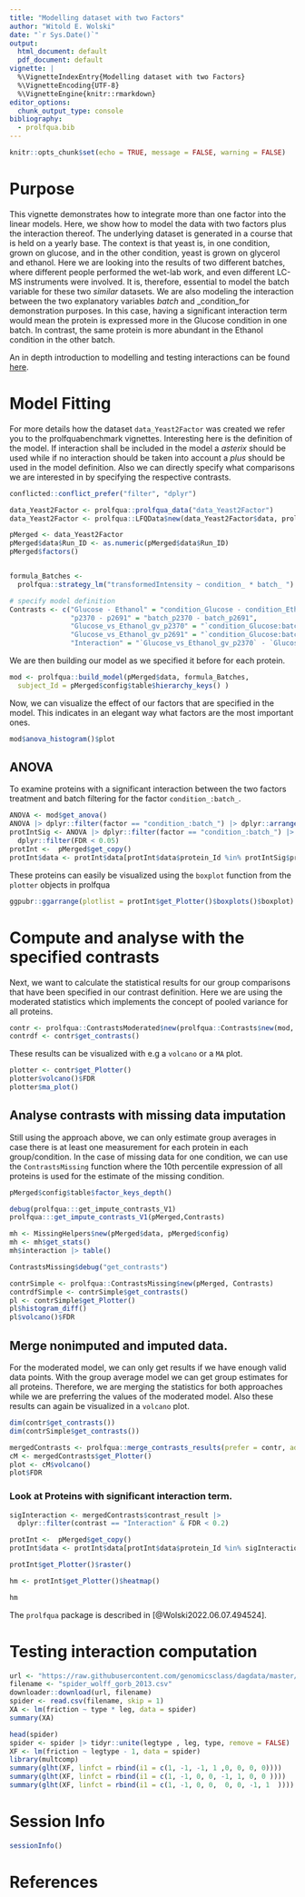 ```yaml
---
title: "Modelling dataset with two Factors"
author: "Witold E. Wolski"
date: "`r Sys.Date()`"
output:
  html_document: default
  pdf_document: default
vignette: |
  %\VignetteIndexEntry{Modelling dataset with two Factors}  
  %\VignetteEncoding{UTF-8}   
  %\VignetteEngine{knitr::rmarkdown}
editor_options: 
  chunk_output_type: console
bibliography:
  - prolfqua.bib
---
```



```r
knitr::opts_chunk$set(echo = TRUE, message = FALSE, warning = FALSE)
```

# Purpose

This vignette demonstrates how to integrate more than one factor into the linear models. Here, we show how to model the data with two factors plus the interaction thereof. The underlying dataset is generated in a course that is held on a yearly base. The context is that yeast is, in one condition, grown on glucose, and in the other condition, yeast is grown on glycerol and ethanol. Here we are looking into the results of two different batches,  where different people performed the wet-lab work, and even different LC-MS instruments were involved. It is, therefore, essential to model the batch variable for these two _similar_ datasets. 
We are also modeling the interaction between the two explanatory variables _batch_ and _condition_for demonstration purposes. In this case, having a significant interaction term would mean the protein is expressed more in the Glucose condition in one batch. In contrast, the same protein is more abundant in the Ethanol condition in the other batch.


An in depth introduction to modelling and testing interactions can be found [here](http://genomicsclass.github.io/book/pages/interactions_and_contrasts.html).

# Model Fitting

For more details how the dataset `data_Yeast2Factor` was created we refer you to the prolfquabenchmark vignettes.
Interesting here is the definition of the model. If interaction shall be included in the model a _asterix_ should be used while if no interaction should be taken into account a _plus_ should be used in the model definition. Also we can directly specify what comparisons we are interested in by specifying the respective contrasts.

```r
conflicted::conflict_prefer("filter", "dplyr")

data_Yeast2Factor <- prolfqua::prolfqua_data("data_Yeast2Factor")
data_Yeast2Factor <- prolfqua::LFQData$new(data_Yeast2Factor$data, prolfqua::old2new(data_Yeast2Factor$config))

pMerged <- data_Yeast2Factor
pMerged$data$Run_ID <- as.numeric(pMerged$data$Run_ID)
pMerged$factors()


formula_Batches <-
  prolfqua::strategy_lm("transformedIntensity ~ condition_ * batch_ ")

# specify model definition
Contrasts <- c("Glucose - Ethanol" = "condition_Glucose - condition_Ethanol",
               "p2370 - p2691" = "batch_p2370 - batch_p2691",
               "Glucose_vs_Ethanol_gv_p2370" = "`condition_Glucose:batch_p2370` - `condition_Ethanol:batch_p2370`",
               "Glucose_vs_Ethanol_gv_p2691" = "`condition_Glucose:batch_p2691` - `condition_Ethanol:batch_p2691`",
               "Interaction" = "`Glucose_vs_Ethanol_gv_p2370` - `Glucose_vs_Ethanol_gv_p2691`")
```

We are then building our model as we specified it before for each protein.

```r
mod <- prolfqua::build_model(pMerged$data, formula_Batches,
  subject_Id = pMerged$config$table$hierarchy_keys() )
```

Now, we can visualize the effect of our factors that are specified in the model. This indicates in an elegant way what factors are the most important ones.

```r
mod$anova_histogram()$plot
```

## ANOVA

To examine proteins with a significant interaction between the two factors treatment and batch filtering for the factor `condition_:batch_`.

```r
ANOVA <- mod$get_anova()
ANOVA |> dplyr::filter(factor == "condition_:batch_") |> dplyr::arrange(FDR) |> head(5)
protIntSig <- ANOVA |> dplyr::filter(factor == "condition_:batch_") |>
  dplyr::filter(FDR < 0.05)
protInt <-  pMerged$get_copy()
protInt$data <- protInt$data[protInt$data$protein_Id %in% protIntSig$protein_Id,]
```

These proteins can easily be visualized using the `boxplot` function from the `plotter` objects in prolfqua

```r
ggpubr::ggarrange(plotlist = protInt$get_Plotter()$boxplots()$boxplot)
```

# Compute and analyse with the specified contrasts 

Next, we want to calculate the statistical results for our group comparisons that have been specified in our contrast definition. Here we are using the moderated statistics which implements the concept of pooled variance for all proteins.

```r
contr <- prolfqua::ContrastsModerated$new(prolfqua::Contrasts$new(mod, Contrasts))
contrdf <- contr$get_contrasts()
```

These results can be visualized with e.g a `volcano` or a `MA` plot.

```r
plotter <- contr$get_Plotter()
plotter$volcano()$FDR
plotter$ma_plot()
```

## Analyse contrasts with missing data imputation

Still using the approach above, we can only estimate group averages in case there is at least one measurement for each protein in each group/condition. In the case of missing data for one condition, we can use the `ContrastsMissing` function where the 10th percentile expression of all proteins is used for the estimate of the missing condition. 

```r
pMerged$config$table$factor_keys_depth()

debug(prolfqua:::get_impute_contrasts_V1)
prolfqua:::get_impute_contrasts_V1(pMerged,Contrasts)

mh <- MissingHelpers$new(pMerged$data, pMerged$config)
mh <- mh$get_stats()
mh$interaction |> table()

ContrastsMissing$debug("get_contrasts")

contrSimple <- prolfqua::ContrastsMissing$new(pMerged, Contrasts)
contrdfSimple <- contrSimple$get_contrasts()
pl <- contrSimple$get_Plotter()
pl$histogram_diff()
pl$volcano()$FDR


```

## Merge nonimputed and imputed data.

For the moderated model, we can only get results if we have enough valid data points. With the group average model we can get group estimates for all proteins. Therefore, we are merging the statistics for both approaches while we are preferring the values of the moderated model.
Also these results can again be visualized in a `volcano` plot.

```r

dim(contr$get_contrasts())
dim(contrSimple$get_contrasts())

mergedContrasts <- prolfqua::merge_contrasts_results(prefer = contr, add = contrSimple)$merged
cM <- mergedContrasts$get_Plotter()
plot <- cM$volcano()
plot$FDR
```

### Look at Proteins with significant interaction term.

```r

sigInteraction <- mergedContrasts$contrast_result |> 
  dplyr::filter(contrast == "Interaction" & FDR < 0.2)

protInt <-  pMerged$get_copy()
protInt$data <- protInt$data[protInt$data$protein_Id %in% sigInteraction$protein_Id,]

protInt$get_Plotter()$raster()

hm <- protInt$get_Plotter()$heatmap()
```

```r
hm
```

The `prolfqua` package is described in [@Wolski2022.06.07.494524].

# Testing interaction computation

```r

url <- "https://raw.githubusercontent.com/genomicsclass/dagdata/master/inst/extdata/spider_wolff_gorb_2013.csv"
filename <- "spider_wolff_gorb_2013.csv"
downloader::download(url, filename)
spider <- read.csv(filename, skip = 1)
XA <- lm(friction ~ type * leg, data = spider)
summary(XA)

head(spider)
spider <- spider |> tidyr::unite(legtype , leg, type, remove = FALSE)
XF <- lm(friction ~ legtype - 1, data = spider)
library(multcomp)
summary(glht(XF, linfct = rbind(i1 = c(1, -1, -1, 1 ,0, 0, 0, 0))))
summary(glht(XF, linfct = rbind(i1 = c(1, -1, 0, 0, -1, 1, 0, 0 ))))
summary(glht(XF, linfct = rbind(i1 = c(1, -1, 0, 0,  0, 0, -1, 1  ))))

```


# Session Info

```r
sessionInfo()
```



# References


